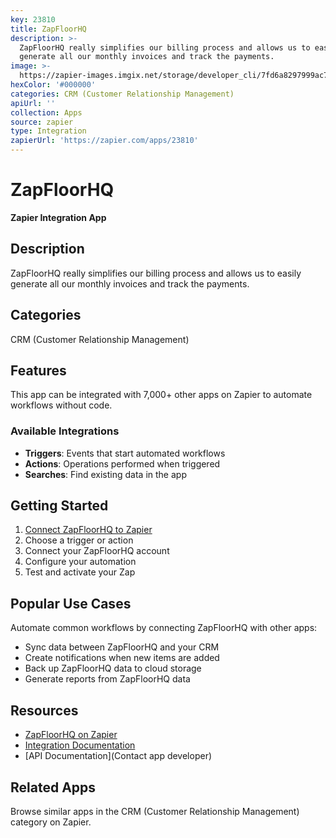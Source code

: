```yaml
---
key: 23810
title: ZapFloorHQ
description: >-
  ZapFloorHQ really simplifies our billing process and allows us to easily
  generate all our monthly invoices and track the payments.
image: >-
  https://zapier-images.imgix.net/storage/developer_cli/7fd6a8297999ac7dc343fbe3a675eefe.png?auto=format%2Ccompress&ixlib=python-3.0.0&q=50
hexColor: '#000000'
categories: CRM (Customer Relationship Management)
apiUrl: ''
collection: Apps
source: zapier
type: Integration
zapierUrl: 'https://zapier.com/apps/23810'
---
```

# ZapFloorHQ

**Zapier Integration App**

## Description

ZapFloorHQ really simplifies our billing process and allows us to easily generate all our monthly invoices and track the payments.

## Categories

CRM (Customer Relationship Management)

## Features

This app can be integrated with 7,000+ other apps on Zapier to automate workflows without code.

### Available Integrations

- **Triggers**: Events that start automated workflows
- **Actions**: Operations performed when triggered
- **Searches**: Find existing data in the app

## Getting Started

1. [Connect ZapFloorHQ to Zapier](https://zapier.com/apps/23810)
2. Choose a trigger or action
3. Connect your ZapFloorHQ account
4. Configure your automation
5. Test and activate your Zap

## Popular Use Cases

Automate common workflows by connecting ZapFloorHQ with other apps:

- Sync data between ZapFloorHQ and your CRM
- Create notifications when new items are added
- Back up ZapFloorHQ data to cloud storage
- Generate reports from ZapFloorHQ data

## Resources

- [ZapFloorHQ on Zapier](https://zapier.com/apps/23810)
- [Integration Documentation](https://zapier.com/apps/23810/integrations)
- [API Documentation](Contact app developer)

## Related Apps

Browse similar apps in the CRM (Customer Relationship Management) category on Zapier.
